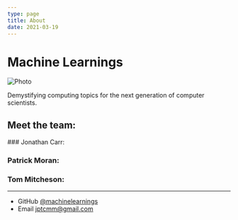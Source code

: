 ```yaml
---
type: page
title: About
date: 2021-03-19
---
```


# Machine Learnings

<Image
  src="/images/banner.png"
  alt="Photo"
  width={1125}
  height={750}
  priority
  className="next-image"
/>

Demystifying computing topics for the next generation of computer scientists.




## Meet the team: 

### Jonathan Carr:

<INSERT DESCRIPTION>

### Patrick Moran:

<INSERT DESCRIPTION>

### Tom Mitcheson: 

<INSERT DESCRIPTION>


---

- GitHub [@machinelearnings](https://github.com/machinelearnings)
- Email jptcmm@gmail.com
